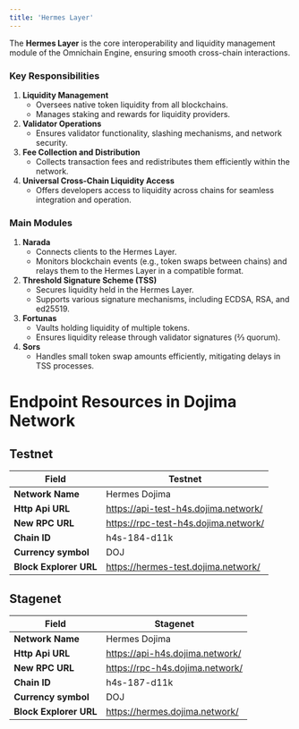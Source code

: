 ```yaml
---
title: 'Hermes Layer'
---
```


The **Hermes Layer** is the core interoperability and liquidity management module of the Omnichain Engine, ensuring smooth cross-chain interactions.

### **Key Responsibilities**

1. **Liquidity Management**
    - Oversees native token liquidity from all blockchains.
    - Manages staking and rewards for liquidity providers.
2. **Validator Operations**
    - Ensures validator functionality, slashing mechanisms, and network security.
3. **Fee Collection and Distribution**
    - Collects transaction fees and redistributes them efficiently within the network.
4. **Universal Cross-Chain Liquidity Access**
    - Offers developers access to liquidity across chains for seamless integration and operation.

### **Main Modules**

1. **Narada**
    - Connects clients to the Hermes Layer.
    - Monitors blockchain events (e.g., token swaps between chains) and relays them to the Hermes Layer in a compatible format.
2. **Threshold Signature Scheme (TSS)**
    - Secures liquidity held in the Hermes Layer.
    - Supports various signature mechanisms, including ECDSA, RSA, and ed25519.
3. **Fortunas**
    - Vaults holding liquidity of multiple tokens.
    - Ensures liquidity release through validator signatures (⅔ quorum).
4. **Sors**
    - Handles small token swap amounts efficiently, mitigating delays in TSS processes.


# Endpoint Resources in Dojima Network


## Testnet


| **Field**                         	 | **Testnet**               	            |
|-------------------------------------|----------------------------------------|
| **Network Name**                  	 | Hermes Dojima   	                      |
| **Http Api URL**                    | https://api-test-h4s.dojima.network/   |
| **New RPC URL**                   	 | https://rpc-test-h4s.dojima.network/   |
| **Chain ID**                      	 | h4s-184-d11k                      	 |
| **Currency symbol**    	            | DOJ                       	            |
| **Block Explorer URL** 	          | https://hermes-test.dojima.network/    | 


## Stagenet


| **Field**                           | **Stagenet**               	           |
|-------------------------------------|----------------------------------------|
| **Network Name**                    | Hermes Dojima   	                   |
| **Http Api URL**                    | https://api-h4s.dojima.network/        |
| **New RPC URL**                     | https://rpc-h4s.dojima.network/        |
| **Chain ID**                        | h4s-187-d11k                  |
| **Currency symbol**    	          | DOJ                       	           |
| **Block Explorer URL** 	          | https://hermes.dojima.network/    | 
 